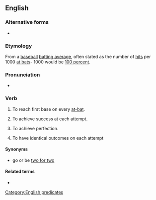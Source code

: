 ==English==

===Alternative forms===
* {{l|en|bat one thousand}}

===Etymology===
From a [[baseball]] [[batting average]], often stated as the number of [[hit]]s per 1000 [[at bat]]s- 1000 would be [[100 percent]].

===Pronunciation===
* {{audio|en|en-au-bat a thousand.ogg|Audio (AU)}}

===Verb===
{{en-verb|head=[[bat]] a [[thousand]]|*}}

# {{lb|en|baseball}} To reach first base on every [[at-bat]].
# {{lb|en|idiomatic}} To achieve success at each attempt.
#: {{ux|en|He's '''batting a thousand''' so far with the new boss.}}
# {{lb|en|idiomatic}} To achieve perfection.
#: {{ux|en|No one can '''bat a thousand''' for the whole season.}}
# {{lb|en|idiomatic}} To have identical outcomes on each attempt

====Synonyms====
* go or be [[two for two]]

====Related terms====
* {{l|en|bat five hundred}}

[[Category:English predicates]]
{{c|en|Thousand}}